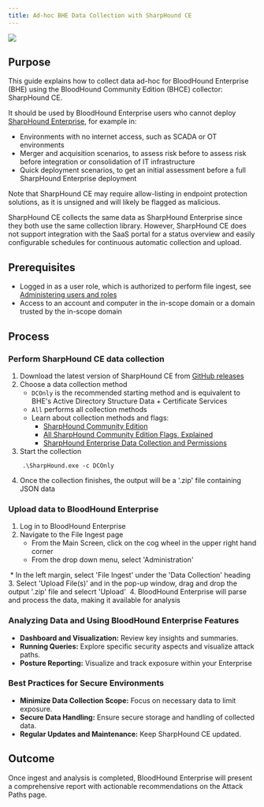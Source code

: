 ```yaml
---
title: Ad-hoc BHE Data Collection with SharpHound CE
---
```


<Frame>
  <img src="/hc/article_attachments/18246479746331.png"/>
</Frame>

## Purpose

This guide explains how to collect data ad-hoc for BloodHound Enterprise (BHE) using the BloodHound Community Edition (BHCE) collector: SharpHound CE.

It should be used by BloodHound Enterprise users who cannot deploy [SharpHound Enterprise](/hc/en-us/articles/9294790783259-SharpHound-Enterprise-System-Requirements-and-Deployment-Process), for example in:

* Environments with no internet access, such as SCADA or OT environments
* Merger and acquisition scenarios, to assess risk before to assess risk before integration or consolidation of IT infrastructure
* Quick deployment scenarios, to get an initial assessment before a full SharpHound Enterprise deployment

Note that SharpHound CE may require allow-listing in endpoint protection solutions, as it is unsigned and will likely be flagged as malicious.

SharpHound CE collects the same data as SharpHound Enterprise since they both use the same collection library. However, SharpHound CE does not support integration with the SaaS portal for a status overview and easily configurable schedules for continuous automatic collection and upload.

## Prerequisites

* Logged in as a user role, which is authorized to perform file ingest, see [Administering users and roles](/hc/en-us/articles/16372343366939-Administering-users-and-roles)
* Access to an account and computer in the in-scope domain or a domain trusted by the in-scope domain

## Process

### Perform SharpHound CE data collection

1.  Download the latest version of SharpHound CE from [GitHub releases](https://github.com/BloodHoundAD/SharpHound/releases)
2.  Choose a data collection method
    * `DCOnly` is the recommended starting method and is equivalent to BHE's Active Directory Structure Data + Certificate Services
    * `All` performs all collection methods
    * Learn about collection methods and flags:
        * [SharpHound Community Edition](/hc/en-us/articles/17481151861019-SharpHound-Community-Edition)
        * [All SharpHound Community Edition Flags, Explained](/hc/en-us/articles/17481375424795-All-SharpHound-Community-Edition-Flags-Explained)
        * [SharpHound Enterprise Data Collection and Permissions](/hc/en-us/articles/9263138135963-SharpHound-Enterprise-Data-Collection-and-Permissions)
3.  Start the collection
```
    .\SharpHound.exe -c DCOnly
```
4.  Once the collection finishes, the output will be a '.zip' file containing JSON data

### Upload data to BloodHound Enterprise

1.  Log in to BloodHound Enterprise
2.  Navigate to the File Ingest page
    * From the Main Screen, click on the cog wheel in the upper right hand corner
    * From the drop down menu, select 'Administration'
<Frame>
  <img src="/hc/images/image-60.png" alt=""/>
</Frame>
    * In the left margin, select 'File Ingest' under the 'Data Collection' heading
<Frame>
  <img src="/hc/images/image-61.png" alt=""/>
</Frame>
3.  Select 'Upload File(s)' and in the pop-up window, drag and drop the output '.zip' file and selecrt 'Upload'
<Frame>
  <img src="/hc/images/image-62.png" alt=""/>
</Frame>
4.  BloodHound Enterprise will parse and process the data, making it available for analysis

### Analyzing Data and Using BloodHound Enterprise Features

* **Dashboard and Visualization:** Review key insights and summaries.
* **Running Queries:** Explore specific security aspects and visualize attack paths.
* **Posture Reporting:** Visualize and track exposure within your Enterprise

### Best Practices for Secure Environments

* **Minimize Data Collection Scope:** Focus on necessary data to limit exposure.
* **Secure Data Handling:** Ensure secure storage and handling of collected data.
* **Regular Updates and Maintenance:** Keep SharpHound CE updated.

## Outcome


Once ingest and analysis is completed, BloodHound Enterprise will present a comprehensive report with actionable recommendations on the Attack Paths page.

